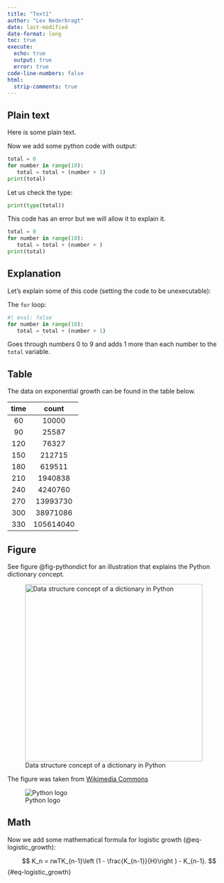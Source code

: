 ```yaml
---
title: "Text1"
author: "Lex Nederbragt"
date: last-modified
date-format: long
toc: true
execute:
  echo: true
  output: true
  error: true
code-line-numbers: false
html:
  strip-comments: true
---
```


## Plain text

<!-- Variant for non-slide outputs -->

Here is some plain text.

Now we add some python code with output:

```python
total = 0
for number in range(10):
   total = total + (number + 1)
print(total)
```


Let us check the type:
```python
print(type(total))
```


This code has an error but we will allow it to explain it.

```python
total = 0
for number in range(10):
   total = total + (number + )
print(total)
```


## Explanation

Let's explain some of this code
(setting the code to be unexecutable):

The `for` loop:

```python
#| eval: false
for number in range(10):
   total = total + (number + 1)
```
Goes through numbers 0 to 9 and adds 1 more than each number to the `total` variable.

## Table

The data on exponential growth can be found in the table below.

| time      | count     |
|:---------:|:---------:|
| 60        | 10000     |
| 90        | 25587     |
| 120       | 76327     |
| 150       | 212715    |
| 180       | 619511    |
| 210       | 1940838   |
| 240       | 4240760   |
| 270       | 13993730  |
| 300       | 38971086  |
| 330       | 105614040 |

## Figure

See figure @fig-pythondict for an illustration that explains the Python dictionary concept.

![Data structure concept of a dictionary in Python](img/PythonDict.png){width=400 fig-alt="Schematic illustration of how keys and values are related in Python dictionaries" #fig-pythondict}



The figure was taken from [Wikimedia Commons](https://commons.wikimedia.org/wiki/File:GooglePythonClass_Day1_Part3_Pic.jpg)


![Python logo](img/python-logo.png){#fig-pythonlogo}


## Math

Now we add some mathematical formula for logistic growth (@eq-logistic_growth):

$$
K_n = rwTK_{n-1}\left (1 - \frac{K_{n-1}}{H}\right ) - K_{n-1}.
$$ {#eq-logistic_growth}
